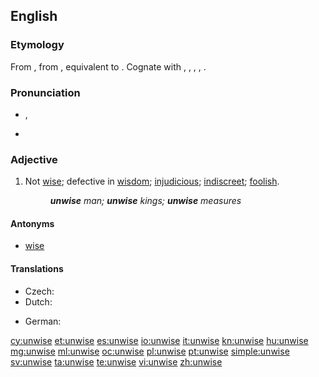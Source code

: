 ==English==

===Etymology===
From {{etyl|enm|en}} {{term|unwis|lang=enm}}, from {{etyl|ang|en}} {{term|unwis|unwīs|unwise, foolish, ignorant, uninformed, insane|lang=ang}}, equivalent to {{prefix|un|wise}}. Cognate with {{etyl|nl|-}} {{term|onwijs||unwise|lang=nl}}, {{etyl|de|-}} {{term|unweise||unwise|lang=de}}, {{etyl|da|-}} {{term|uvis||unwise|lang=da}}, {{etyl|sv|-}} {{term|ovis||unwise|lang=sv}}, {{etyl|is|-}} {{term|óvís||unwise|lang=is}}.

===Pronunciation===
* {{IPA|/ʌnˈwaɪz/}}, {{X-SAMPA|/Vn"waIz/}}
* {{rhymes|aɪz}}

===Adjective===
{{en-adj|unwis|er}}

# Not [[wise]]; defective in [[wisdom]]; [[injudicious]]; [[indiscreet]]; [[foolish]].
#: '''''unwise''' man; '''unwise''' kings; '''unwise''' measures''

====Antonyms====
* [[wise]]

====Translations====
{{trans-top|not wise}}
* Czech: {{t-|cs|nemoudrý|m}}
* Dutch: {{t-|nl|onverstandig}}
{{trans-mid}}
* German: {{t-|de|unklug}}
{{trans-bottom}}

[[cy:unwise]]
[[et:unwise]]
[[es:unwise]]
[[io:unwise]]
[[it:unwise]]
[[kn:unwise]]
[[hu:unwise]]
[[mg:unwise]]
[[ml:unwise]]
[[oc:unwise]]
[[pl:unwise]]
[[pt:unwise]]
[[simple:unwise]]
[[sv:unwise]]
[[ta:unwise]]
[[te:unwise]]
[[vi:unwise]]
[[zh:unwise]]